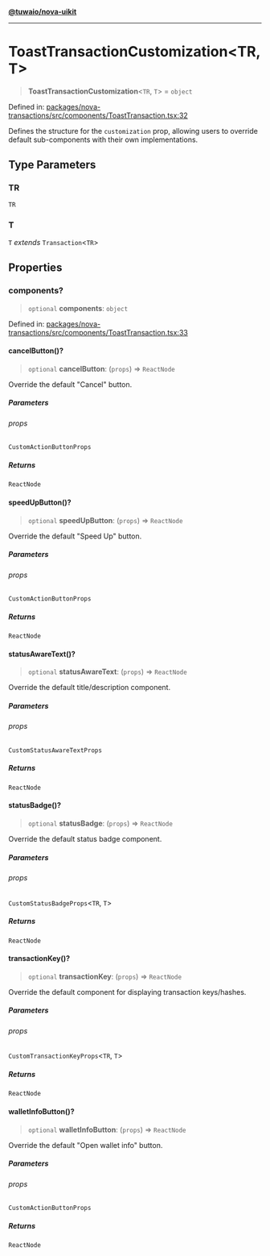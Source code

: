 [**@tuwaio/nova-uikit**](../../../README.md)

***

# ToastTransactionCustomization\<TR, T\>

> **ToastTransactionCustomization**\<`TR`, `T`\> = `object`

Defined in: [packages/nova-transactions/src/components/ToastTransaction.tsx:32](https://github.com/TuwaIO/nova-uikit/blob/bd631b1858a6e2c1ae9f2da0ea6aeb1e1a20c4f2/packages/nova-transactions/src/components/ToastTransaction.tsx#L32)

Defines the structure for the `customization` prop, allowing users to override
default sub-components with their own implementations.

## Type Parameters

### TR

`TR`

### T

`T` *extends* `Transaction`\<`TR`\>

## Properties

### components?

> `optional` **components**: `object`

Defined in: [packages/nova-transactions/src/components/ToastTransaction.tsx:33](https://github.com/TuwaIO/nova-uikit/blob/bd631b1858a6e2c1ae9f2da0ea6aeb1e1a20c4f2/packages/nova-transactions/src/components/ToastTransaction.tsx#L33)

#### cancelButton()?

> `optional` **cancelButton**: (`props`) => `ReactNode`

Override the default "Cancel" button.

##### Parameters

###### props

`CustomActionButtonProps`

##### Returns

`ReactNode`

#### speedUpButton()?

> `optional` **speedUpButton**: (`props`) => `ReactNode`

Override the default "Speed Up" button.

##### Parameters

###### props

`CustomActionButtonProps`

##### Returns

`ReactNode`

#### statusAwareText()?

> `optional` **statusAwareText**: (`props`) => `ReactNode`

Override the default title/description component.

##### Parameters

###### props

`CustomStatusAwareTextProps`

##### Returns

`ReactNode`

#### statusBadge()?

> `optional` **statusBadge**: (`props`) => `ReactNode`

Override the default status badge component.

##### Parameters

###### props

`CustomStatusBadgeProps`\<`TR`, `T`\>

##### Returns

`ReactNode`

#### transactionKey()?

> `optional` **transactionKey**: (`props`) => `ReactNode`

Override the default component for displaying transaction keys/hashes.

##### Parameters

###### props

`CustomTransactionKeyProps`\<`TR`, `T`\>

##### Returns

`ReactNode`

#### walletInfoButton()?

> `optional` **walletInfoButton**: (`props`) => `ReactNode`

Override the default "Open wallet info" button.

##### Parameters

###### props

`CustomActionButtonProps`

##### Returns

`ReactNode`
